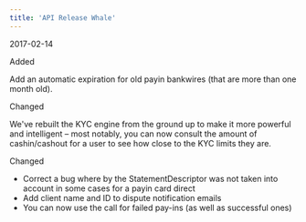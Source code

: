 ```yaml
---  
title: 'API Release Whale'  
---  
```

<span class="date">2017-02-14</span>  
  
  
<div class="pill pill-green">Added</div>  
  

Add an automatic expiration for old payin bankwires (that are more than one month old).  
<div class="pill pill-blue">Changed</div>
  

We've rebuilt the KYC engine from the ground up to make it more powerful and intelligent – most notably, you can now consult the amount of cashin/cashout for a user to see how close to the KYC limits they are.  
<div class="pill pill-blue">Changed</div>
  
- Correct a bug where by the StatementDescriptor was not taken into account in some cases for a payin card direct  
- Add client name and ID to dispute notification emails  
- You can now use the call for failed pay-ins (as well as successful ones)
